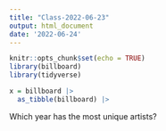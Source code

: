 ```yaml
---
title: "Class-2022-06-23"
output: html_document
date: '2022-06-24'
---
```


```r
knitr::opts_chunk$set(echo = TRUE)
library(billboard)
library(tidyverse)
```

```r
x = billboard |>  
  as_tibble(billboard) |> 
```

Which year has the most unique artists?


